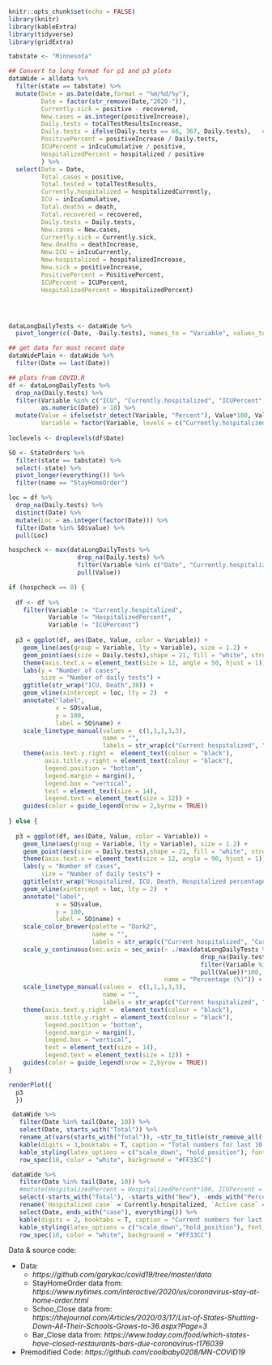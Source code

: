 

```r
knitr::opts_chunk$set(echo = FALSE)
library(knitr)
library(kableExtra)
library(tidyverse)
library(gridExtra)

tabstate <- "Minnesota"

## Convert to long format for p1 and p3 plots
dataWide = alldata %>%
  filter(state == tabstate) %>%
  mutate(Date = as.Date(date,format = "%m/%d/%y"),
         Date = factor(str_remove(Date,"2020-")),
         Currently.sick = positive - recovered,            
         New.cases = as.integer(positiveIncrease),
         Daily.tests = totalTestResultsIncrease,
         Daily.tests = ifelse(Daily.tests == 66, 367, Daily.tests),   # Known bad datapoint in data set, forcing it to fit
         PositivePercent = positiveIncrease / Daily.tests,
         ICUPercent = inIcuCumulative / positive,
         HospitalizedPercent = hospitalized / positive
         ) %>%
  select(Date = Date, 
         Total.cases = positive,
         Total.tested = totalTestResults,
         Currently.hospitalized = hospitalizedCurrently,
         ICU = inIcuCumulative,
         Total.deaths = death,
         Total.recovered = recovered,
         Daily.tests = Daily.tests,            
         New.cases = New.cases,              
         Currently.sick = Currently.sick,        
         New.deaths = deathIncrease,             
         New.ICU = inIcuCurrently,                
         New.hospitalized = hospitalizedIncrease,       
         New.sick = positiveIncrease,               
         PositivePercent = PositivePercent,
         ICUPercent = ICUPercent,            
         HospitalizedPercent = HospitalizedPercent)




dataLongDailyTests <- dataWide %>% 
  pivot_longer(c(-Date, -Daily.tests), names_to = "Variable", values_to = "Value")

## get data for most recent date 
dataWidePlain <- dataWide %>% 
  filter(Date == last(Date))

```

```r
## plots from COVID.R
df <- dataLongDailyTests %>% 
  drop_na(Daily.tests) %>% 
  filter(Variable %in% c("ICU", "Currently.hospitalized", "ICUPercent", "Total.deaths", "HospitalizedPercent"), 
         as.numeric(Date) > 18) %>% 
  mutate(Value = ifelse(str_detect(Variable, "Percent"), Value*100, Value), 
         Variable = factor(Variable, levels = c("Currently.hospitalized", "ICU", "Total.deaths", "HospitalizedPercent","ICUPercent")))
  
loclevels <- droplevels(df$Date)

SO <- StateOrders %>% 
  filter(state == tabstate) %>%
  select(-state) %>%
  pivot_longer(everything()) %>%
  filter(name == "StayHomeOrder")

loc = df %>%
  drop_na(Daily.tests) %>%
  distinct(Date) %>%
  mutate(Loc = as.integer(factor(Date))) %>%
  filter(Date %in% SO$value) %>%
  pull(Loc)

hospcheck <- max(dataLongDailyTests %>% 
                   drop_na(Daily.tests) %>% 
                   filter(Variable %in% c("Date", "Currently.hospitalized"), as.numeric(Date) > 18) %>% 
                   pull(Value))

if (hospcheck == 0) {
  
  df <- df %>% 
    filter(Variable != "Currently.hospitalized",
           Variable != "HospitalizedPercent",
           Variable != "ICUPercent")
  
  p3 = ggplot(df, aes(Date, Value, color = Variable)) +
    geom_line(aes(group = Variable, lty = Variable), size = 1.2) +
    geom_point(aes(size = Daily.tests),shape = 21, fill = "white", stroke = 1.2) +
    theme(axis.text.x = element_text(size = 12, angle = 50, hjust = 1)) +
    labs(y = "Number of cases", 
         size = "Number of daily tests") +
    ggtitle(str_wrap("ICU, Death",38)) +
    geom_vline(xintercept = loc, lty = 2)  + 
    annotate("label", 
             x = SO$value, 
             y = 100, 
             label = SO$name) +
    scale_linetype_manual(values =  c(1,1,1,3,3), 
                          name = "", 
                          labels = str_wrap(c("Current hospitalized", "Current ICU","Total deaths", "Hospitalized percentage (of current active cases)","ICU percentage (of current hospitalized cases)"),30)) +
    theme(axis.text.y.right =  element_text(colour = "black"), 
          axis.title.y.right = element_text(colour = "black"),
          legend.position = "bottom", 
          legend.margin = margin(), 
          legend.box = "vertical",
          text = element_text(size = 14), 
          legend.text = element_text(size = 12)) +
    guides(color = guide_legend(nrow = 2,byrow = TRUE))
  
} else {
  
  p3 = ggplot(df, aes(Date, Value, color = Variable)) +
    geom_line(aes(group = Variable, lty = Variable), size = 1.2) +
    geom_point(aes(size = Daily.tests),shape = 21, fill = "white", stroke = 1.2) +
    theme(axis.text.x = element_text(size = 12, angle = 90, hjust = 1)) +
    labs(y = "Number of cases", 
         size = "Number of daily tests") +
    ggtitle(str_wrap("Hospitalized, ICU, Death, Hospitalized percentage and ICU percentage",38)) +
    geom_vline(xintercept = loc, lty = 2)  + 
    annotate("label", 
             x = SO$value, 
             y = 100, 
             label = SO$name) +
    scale_color_brewer(palette = "Dark2", 
                       name = "", 
                       labels = str_wrap(c("Current hospitalized", "Current ICU","Total deaths", "Hospitalized percentage (of current active cases)","ICU percentage (of current hospitalized cases)"), 30)) +
    scale_y_continuous(sec.axis = sec_axis(~ ./max(dataLongDailyTests %>% 
                                                     drop_na(Daily.tests) %>% 
                                                     filter(Variable %in% c("Date", "Currently.hospitalized"), as.numeric(Date) > 18) %>% 
                                                     pull(Value))*100,
                                           name = "Percentage (%)")) +
    scale_linetype_manual(values =  c(1,1,1,3,3), 
                          name = "", 
                          labels = str_wrap(c("Current hospitalized", "Current ICU","Total deaths", "Hospitalized percentage (of current active cases)","ICU percentage (of current hospitalized cases)"),30)) +
    theme(axis.text.y.right =  element_text(colour = "black"), 
          axis.title.y.right = element_text(colour = "black"),
          legend.position = "bottom", 
          legend.margin = margin(), 
          legend.box = "vertical",
          text = element_text(size = 14), 
          legend.text = element_text(size = 12)) +
    guides(color = guide_legend(nrow = 2,byrow = TRUE))
}

renderPlot({
  p3 
  })
```

```r
 dataWide %>%
   filter(Date %in% tail(Date, 10)) %>%
   select(Date, starts_with("Total")) %>%
   rename_at(vars(starts_with("Total")), ~str_to_title(str_remove_all(.,"Total."))) %>%
   kable(digits = 3,booktabs = T, caption = "Total numbers for last 10 days",align = "c") %>%
   kable_styling(latex_options = c("scale_down", "hold_position"), font_size = 8) %>% 
   row_spec(10, color = "white", background = "#FF33CC")
```

```r
 dataWide %>%
   filter(Date %in% tail(Date, 10)) %>%
   #mutate(HospitalizedPercent = HospitalizedPercent*100, ICUPercent = ICUPercent*100) %>%
   select(-starts_with("Total"), -starts_with("New"), -ends_with("Percent"), Daily.tests) %>% 
   rename(`Hospitalized case` = Currently.hospitalized, `Active case` = Currently.sick, `ICU case` = ICU, `Daily tests` = Daily.tests) %>%
   select(Date, ends_with("case"), everything()) %>% 
   kable(digits = 2, booktabs = T, caption = "Current numbers for last 10 days", align = "c") %>%
   kable_styling(latex_options = c("scale_down","hold_position"), font_size = 8) %>% 
   row_spec(10, color = "white", background = "#FF33CC")
```

Data & source code:

* Data: 
  - *https://github.com/garykac/covid19/tree/master/data*
  - StayHomeOrder data from: *https://www.nytimes.com/interactive/2020/us/coronavirus-stay-at-home-order.html*
  - Schoo_Close data from: *https://thejournal.com/Articles/2020/03/17/List-of-States-Shutting-Down-All-Their-Schools-Grows-to-36.aspx?Page=3*
  - Bar_Close data from: *https://www.today.com/food/which-states-have-closed-restaurants-bars-due-coronavirus-t176039*
* Premodified Code: *https://github.com/coolbaby0208/MN-COVID19*    

